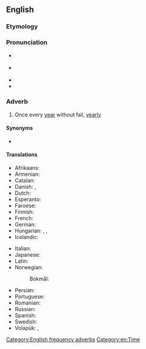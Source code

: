 ==English==

===Etymology===
{{suffix|en|annual|ly}}

===Pronunciation===
* {{a|GA}} {{IPA|en|/ˈæn.ju.ə.li/}}
* {{a|RP}} {{IPA|en|/ˈæn.jʊə.li/}}
* {{audio|en|en-us-annual.ogg|Audio (US)}}
* {{hyph|en|an|nu|al|ly}}

===Adverb===
{{en-adv|-}}

# Once every [[year]] without fail, [[yearly]]

====Synonyms====
* {{l|en|perennially}}

====Translations====
{{trans-top|once every year}}
* Afrikaans: {{t+|af|jaarliks}}
* Armenian: {{t+|hy|տարեկան}}
* Catalan: {{t+|ca|anualment}}
* Danish: {{t+|da|årlig}}, {{t|da|årligt}}
* Dutch: {{t+|nl|jaarlijks}}
* Esperanto: {{t|eo|jare}}
* Faroese: {{t|fo|árliga}}
* Finnish: {{t+|fi|vuosittain}}
* French: {{t+|fr|annuellement}}
* German: {{t+|de|jährlich}}
* Hungarian: {{t|hu|évenként}}, {{t+|hu|évente}}, {{t|hu|minden évben}}
* Icelandic: {{t+|is|árlegur}}
{{trans-mid}}
* Italian: {{t+|it|annualmente}}
* Japanese: {{t+|ja|毎年|tr=maitoshi}}
* Latin: {{t|la|quotannīs}}
* Norwegian:
*: Bokmål: {{t+|nb|årlig}}
* Persian: {{t+|fa|سالانه}}
* Portuguese: {{t|pt|anualmente}}
* Romanian: {{t|ro|[[în]] [[mod]] [[anual]]}}
* Russian: {{t+|ru|ежего́дно}}
* Spanish: {{t+|es|anualmente}}
* Swedish: {{t+|sv|årligen}}
* Volapük: {{t+|vo|alyelo}}, {{t|vo|alyeliko}}
{{trans-bottom}}

[[Category:English frequency adverbs]]
[[Category:en:Time]]